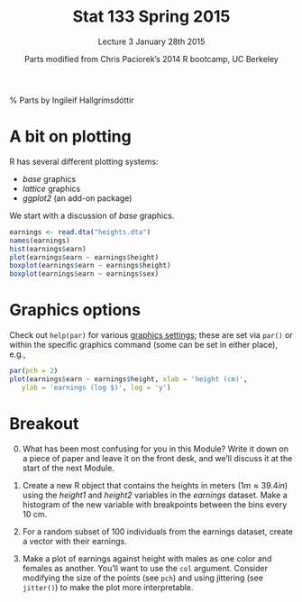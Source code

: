 % Stat 133 Spring 2015
% Lecture 3 January 28th 2015
% Parts modified from Chris Paciorek's 2014 R bootcamp, UC Berkeley
% Parts by Ingileif Hallgrímsdóttir

# A bit on plotting

R has several different plotting systems:

- *base* graphics
- *lattice* graphics
- *ggplot2* (an add-on package)

We start with a discussion of *base* graphics.

```r
earnings <- read.dta("heights.dta")
names(earnings)
hist(earnings$earn)
plot(earnings$earn ~ earnings$height)
boxplot(earnings$earn ~ earnings$height)
boxplot(earnings$earn ~ earnings$sex)
```

# Graphics options

Check out `help(par)` for various [graphics settings](http://xkcd.com/833/); these are set via `par()` or within the specific graphics command (some can be set in either place), e.g.,
```r
par(pch = 2)
plot(earnings$earn ~ earnings$height, xlab = 'height (cm)', 
   ylab = 'earnings (log $)', log = 'y')
```


# Breakout

0) What has been most confusing for you in this Module? Write it down on a piece of paper and leave it on the front desk, and we'll discuss it at the start of the next Module.

1) Create a new R object that contains the heights in meters ($1 m \approx 39.4 in$) using the *height1* and *height2*  variables in the *earnings* dataset. Make a histogram of the new variable with breakpoints between the bins every 10 cm.

2) For a random subset of 100 individuals from the earnings dataset, create a vector with their earnings.

3) Make a plot of earnings against height with males as one color and females as another. You'll want to use the `col` argument. Consider modifying the size of the points (see `pch`) and using jittering (see `jitter()`) to make the plot more interpretable.


